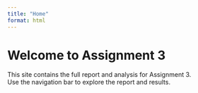 ```yaml
---
title: "Home"
format: html
---
```


# Welcome to Assignment 3

This site contains the full report and analysis for Assignment 3.  
Use the navigation bar to explore the report and results.
